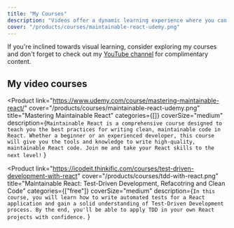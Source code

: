 ```yaml
---
title: "My Courses"
description: "Videos offer a dynamic learning experience where you can witness live demonstrations, from utilizing keyboard shortcuts to leveraging helpful tools. They provide the convenience to easily jump to specific sections or review previous parts at your own pace. For interactive topics such as understanding CSS flex layouts, undertaking a series of minor refactorings, or troubleshooting CSS animations, videos serve as an ideal medium to bypass extensive and cumbersome text."
cover: "/products/courses/maintainable-react-udemy.png"
---
```



If you're inclined towards visual learning, consider exploring my courses and don't forget to check out my [YouTube channel](https://www.youtube.com/@icodeit.juntao) for complimentary content.

## My video courses

<Product
  link="https://www.udemy.com/course/mastering-maintainable-react/"
  cover="/products/courses/maintainable-react-udemy.png"
  title="Mastering Maintainable React"
  categories={[]}
  coverSize="medium"
  description={`Maintainable React is a comprehensive course designed to teach you the best practices for writing clean, maintainable
  code in React. Whether a beginner or an experienced developer, this course will give you the tools and knowledge to
  write high-quality, maintainable React code. Join me and take your React skills to the next level!`
  }
>

</Product>


<Product
  link="https://icodeit.thinkific.com/courses/test-driven-development-with-react"
  cover="/products/courses/tdd-with-react.png"
  title="Maintainable React: Test-Driven Development, Refacotring and Clean Code"
  categories={["free"]}
  coverSize="medium"
  description={`In this course, you will learn how to write automated tests for a React application and gain a solid understanding of
  Test-Driven Development process. By the end, you'll be able to apply TDD in your own React projects with confidence.`
}
>

</Product>